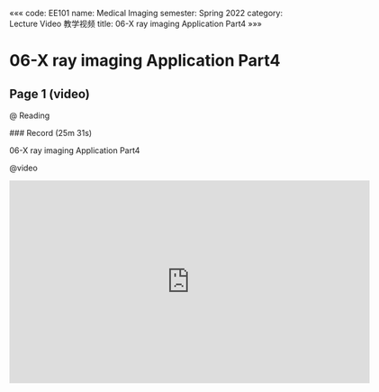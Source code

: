 «««
code: EE101
name: Medical Imaging
semester: Spring 2022
category: Lecture Video 教学视频
title: 06-X ray imaging Application Part4
»»»

# 06-X ray imaging Application Part4

## Page 1 (video)

@ Reading

<div class="markdown-body">
### Record (25m 31s)

06-X ray imaging Application Part4
</div>

@video

<iframe src="https://sbbrisk.com/e/ewqibayz8g09.html" frameborder=0 marginwidth=0 marginheight=0 scrolling=no width=640 height=360 allowfullscreen></iframe>
